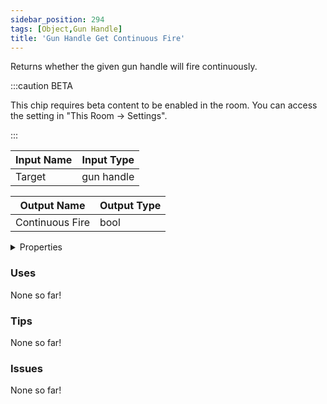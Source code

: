 ```yaml
---
sidebar_position: 294
tags: [Object,Gun Handle]
title: 'Gun Handle Get Continuous Fire'
---
```


Returns whether the given gun handle will fire continuously.

:::caution BETA

This chip requires beta content to be enabled in the room. You can access the setting in "This Room -> Settings".

:::


<EsbSvg />

| Input Name | Input Type |
|-----------|-----------|
| Target | gun handle |

| Output Name | Output Type |
|-----------|-----------|
| Continuous Fire | bool |


<details>
  <summary>Properties</summary>
  <div>
    <div>
    <table>
      <thead>
        <tr>
          <th>Is beta required?</th>
          <th>✅</th>
        </tr>
        <tr>
          <th>Is this chip a trolling risk?</th>
          <th>❌</th>
        </tr>
        <tr>
          <th>Is this chip a role assignment risk?</th>
          <th>❌</th>
        </tr>
        <tr>
          <th>Chip UUID</th>
          <th>bb9b601a-b501-434d-9df7-1b66c393fd8c</th>
        </tr>
      </thead>
    </table>
    </div>
  </div>
</details>

### Uses

None so far!

### Tips

None so far!

### Issues

None so far!